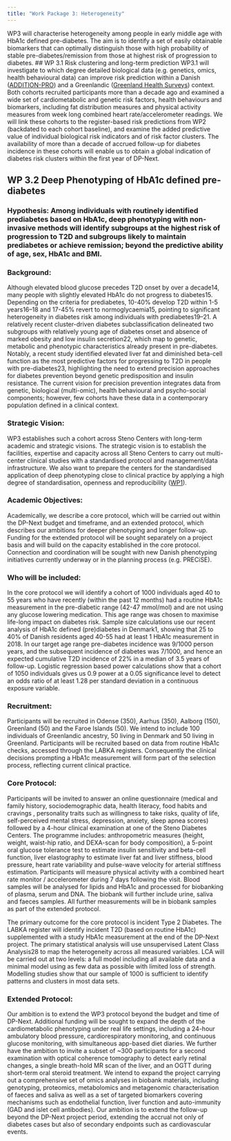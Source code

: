 ```yaml
---
title: "Work Package 3: Heterogeneity"
---
```


WP3 will characterise heterogeneity among people in early middle age with HbA1c defined pre-diabetes. The aim is to identify a set of easily obtainable biomarkers that can optimally distinguish those with high probability of stable pre-diabetes/remission from those at highest risk of progression to diabetes.
## WP 3.1 Risk clustering and long-term prediction
WP3.1 will investigate to which degree detailed biological data (e.g. genetics, omics, health behavioural data) can improve risk prediction within a Danish ([ADDITION-PRO](https://bmcpublichealth.biomedcentral.com/articles/10.1186/1471-2458-12-1078)) and a Greenlandic ([Greenland Health Surveys](https://www.tandfonline.com/doi/full/10.1080/22423982.2019.1709257)) context. Both cohorts recruited participants more than a decade ago and examined a wide set of cardiometabolic and genetic risk factors, health behaviours and biomarkers, including fat distribution measures and physical activity measures from week long combined heart rate/accelerometer readings. We will link these cohorts to the register-based risk predictions from WP2 (backdated to each cohort baseline), and examine the added predictive value of individual biological risk indicators and of risk factor clusters. The availability of more than a decade of accrued follow-up for diabetes incidence in these cohorts will enable us to obtain a global indication of diabetes risk clusters within the first year of DP-Next.

## WP 3.2 Deep Phenotyping of HbA1c defined pre-diabetes
### Hypothesis: Among individuals with routinely identified prediabetes based on HbA1c, deep phenotyping with non-invasive methods will identify subgroups at the highest risk of progression to T2D and subgroups likely to maintain prediabetes or achieve remission; beyond the predictive ability of age, sex, HbA1c and BMI.

### Background: 
Although elevated blood glucose precedes T2D onset by over a decade14, many people with slightly elevated HbA1c do not progress to diabetes15. Depending on the criteria for prediabetes, 10-40% develop T2D within 1-5 years16–18 and 17-45% revert to normoglycaemia15, pointing to significant heterogeneity in diabetes risk among individuals with prediabetes19–21. A relatively recent cluster-driven diabetes subclassification delineated two subgroups with relatively young age of diabetes onset and absence of marked obesity and low insulin secretion22, which map to genetic, metabolic and phenotypic characteristics already present in pre-diabetes. Notably, a recent study identified elevated liver fat and diminished beta-cell function as the most predictive factors for progressing to T2D in people with pre-diabetes23, highlighting the need to extend precision approaches for diabetes prevention beyond genetic predisposition and insulin resistance. 
The current vision for precision prevention integrates data from genetic, biological (multi-omic), health behavioural and psycho-social components; however, few cohorts have these data in a contemporary population defined in a clinical context.

### Strategic Vision:
WP3 establishes such a cohort across Steno Centers with long-term academic and strategic visions. The strategic vision is to establish the facilities, expertise and capacity across all Steno Centers to carry out multi-center clinical studies with a standardised protocol and management/data infrastructure. We also want to prepare the centers for the standardised application of deep phenotyping close to clinical practice by applying a high degree of standardisation, openness and reproducibility ([WP1](https://steno-aarhus.github.io/dp-next/wp1/)).

### Academic Objectives:
Academically, we describe a core protocol, which will be carried out within the DP-Next budget and timeframe, and an extended protocol, which describes our ambitions for deeper phenotyping and longer follow-up. Funding for the extended protocol will be sought separately on a project basis and will build on the capacity established in the core protocol. Connection and coordination will be sought with new Danish phenotyping initiatives currently underway or in the planning process (e.g. PRECiSE).

### Who will be included:
In the core protocol we will identify a cohort of 1000 individuals aged 40 to 55 years who have recently (within the past 12 months) had a routine HbA1c measurement in the pre-diabetic range (42-47 mmol/mol) and are not using any glucose lowering medication. This age range was chosen to maximise life-long impact on diabetes risk. Sample size calculations use our recent analysis of HbA1c defined (pre)diabetes in Denmark1, showing that 25 to 40% of Danish residents aged 40-55 had at least 1 HbA1c measurement in 2018. In our target age range pre-diabetes incidence was 9/1000 person years, and the subsequent incidence of diabetes was 7/1000, and hence an expected cumulative T2D incidence of 22% in a median of 3.5 years of follow-up. Logistic regression based power calculations show that a cohort of 1050 individuals gives us 0.9 power at a 0.05 significance level to detect an odds ratio of at least 1.28 per standard deviation in a continuous exposure variable.

### Recruitment:
Participants will be recruited in Odense (350), Aarhus (350), Aalborg (150), Greenland (50) and the Faroe Islands (50). We intend to include 100 individuals of Greenlandic ancestry, 50 living in Denmark and 50 living in Greenland. Participants will be recruited based on data from routine HbA1c checks, accessed through the LABKA registers. Consequently the clinical decisions prompting a HbA1c measurement will form part of the selection process, reflecting current clinical practice.

### Core Protocol:
Participants will be invited to answer an online questionnaire (medical and family history, sociodemographic data, health literacy, food habits and cravings , personality traits such as willingness to take risks, quality of life, self-perceived mental stress, depression, anxiety, sleep apnea scores) followed by a 4-hour clinical examination at one of the Steno Diabetes Centers. The programme includes: anthropometric measures (height, weight, waist-hip ratio, and DEXA-scan for body composition), a 5-point oral glucose tolerance test to estimate insulin sensitivity and beta-cell function, liver elastography to estimate liver fat and liver stiffness, blood pressure, heart rate variability and pulse-wave velocity for arterial stiffness estimation. Participants will measure physical activity with a combined heart rate monitor / accelerometer during 7 days following the visit. Blood samples will be analysed for lipids and HbA1c and processed for biobanking of plasma, serum and DNA. The biobank will further include urine, saliva and faeces samples. All further measurements will be in biobank samples as part of the extended protocol.

The primary outcome for the core protocol is incident Type 2 Diabetes. The LABKA register will identify incident T2D (based on routine HbA1c) supplemented with a study HbA1c measurement at the end of the DP-Next project. The primary statistical analysis will use unsupervised Latent Class Analysis28 to map the heterogeneity across all measured variables. LCA will be carried out at two levels: a full model including all available data and a minimal model using as few data as possible with limited loss of strength. Modelling studies show that our sample of 1000 is sufficient to identify patterns and clusters in most data sets.

### Extended Protocol:
Our ambition is to extend the WP3 protocol beyond the budget and time of DP-Next. Additional funding will be sought to expand the depth of the cardiometabolic phenotyping under real life settings, including a 24-hour ambulatory blood pressure, cardiorespiratory monitoring, and continuous glucose monitoring, with simultaneous app-based diet diaries. We further have the ambition to invite a subset of ~300 participants for a second examination with optical coherence tomography to detect early retinal changes, a single breath-hold MR scan of the liver, and an OGTT during short-term oral steroid treatment. We intend to expand the project carrying out a comprehensive set of omics analyses in biobank materials, including genotyping, proteomics, metabolomics and metagenomic characterisation of faeces and saliva as well as a set of targeted biomarkers covering mechanisms such as endothelial function, liver function and auto-immunity (GAD and islet cell antibodies). Our ambition is to extend the follow-up beyond the DP-Next project period, extending the accrual not only of diabetes cases but also of secondary endpoints such as cardiovascular events.
